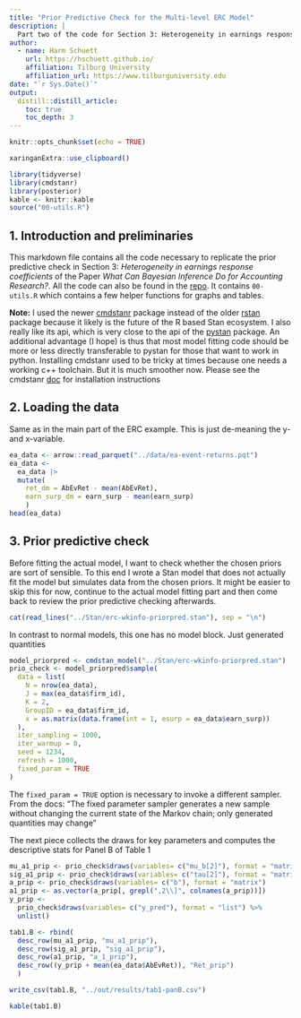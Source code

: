 ```yaml
---
title: "Prior Predictive Check for the Multi-level ERC Model"
description: |
  Part two of the code for Section 3: Heterogeneity in earnings response coefficients
author:
  - name: Harm Schuett
    url: https://hschuett.github.io/
    affiliation: Tilburg University
    affiliation_url: https://www.tilburguniversity.edu
date: "`r Sys.Date()`"
output: 
  distill::distill_article:
    toc: true
    toc_depth: 3
---
```


```r
knitr::opts_chunk$set(echo = TRUE)
```

```r
xaringanExtra::use_clipboard()
```

```r
library(tidyverse)
library(cmdstanr)
library(posterior)
kable <- knitr::kable
source("00-utils.R")
```

## 1. Introduction and preliminaries

This markdown file contains all the code necessary to replicate the prior predictive check in Section 3: *Heterogeneity in earnings response coefficients* of the Paper *What Can Bayesian Inference Do for Accounting Research?*. All the code can also be found in the [repo](https://github.com/hschuett/BayesForAccountingResearch). It contains `00-utils.R` which contains a few helper functions for graphs and tables.

**Note:** I used the newer [cmdstanr](https://mc-stan.org/cmdstanr/) package instead of the older [rstan](https://mc-stan.org/rstan/) package because it likely is the future of the R based Stan ecosystem. I also really like its api, which is very close to the api of the [pystan](https://pystan.readthedocs.io/en/latest/) package. An additional advantage (I hope) is thus that most model fitting code should be more or less directly transferable to pystan for those that want to work in python. Installing cmdstanr used to be tricky at times because one needs a working c++ toolchain. But it is much smoother now. Please see the cmdstanr [doc](https://mc-stan.org/cmdstanr/reference/cmdstanr-package.html) for installation instructions

## 2. Loading the data

Same as in the main part of the ERC example. This is just de-meaning the y- and x-variable.

```r
ea_data <- arrow::read_parquet("../data/ea-event-returns.pqt") 
ea_data <- 
  ea_data |> 
  mutate(
    ret_dm = AbEvRet - mean(AbEvRet),
    earn_surp_dm = earn_surp - mean(earn_surp)
    )
head(ea_data)
```


## 3. Prior predictive check

Before fitting the actual model, I want to check whether the chosen priors are sort of sensible. To this end I wrote a Stan model that does not actually fit the model but simulates data from the chosen priors. It might be easier to skip this for now, continue to the actual model fitting part and then come back to review the prior predictive checking afterwards.

```r
cat(read_lines("../Stan/erc-wkinfo-priorpred.stan"), sep = "\n")
```

<aside>

In contrast to normal models, this one has no model block. Just generated quantities

</aside>


```r
model_priorpred <- cmdstan_model("../Stan/erc-wkinfo-priorpred.stan")
prio_check <- model_priorpred$sample(
  data = list(
    N = nrow(ea_data),
    J = max(ea_data$firm_id),
    K = 2,
    GroupID = ea_data$firm_id,
    x = as.matrix(data.frame(int = 1, esurp = ea_data$earn_surp))
  ),
  iter_sampling = 1000,
  iter_warmup = 0,
  seed = 1234,
  refresh = 1000,
  fixed_param = TRUE  
)
```

<aside>

The `fixed_param = TRUE` option is necessary to invoke a different sampler. From the docs: "The fixed parameter sampler generates a new sample without changing the current state of the Markov chain; only generated quantities may change"

</aside>

The next piece collects the draws for key parameters and computes the descriptive stats for Panel B of Table 1

```r
mu_a1_prip <- prio_check$draws(variables= c("mu_b[2]"), format = "matrix")
sig_a1_prip <- prio_check$draws(variables= c("tau[2]"), format = "matrix")
a_prip <- prio_check$draws(variables= c("b"), format = "matrix")
a1_prip <- as.vector(a_prip[, grepl(",2\\]", colnames(a_prip))])
y_prip <- 
  prio_check$draws(variables= c("y_pred"), format = "list") %>% 
  unlist()
```


```r
tab1.B <- rbind(
  desc_row(mu_a1_prip, "mu_a1_prip"),
  desc_row(sig_a1_prip, "sig_a1_prip"),
  desc_row(a1_prip, "a_1_prip"),
  desc_row((y_prip + mean(ea_data$AbEvRet)), "Ret_prip")
  )

write_csv(tab1.B, "../out/results/tab1-panB.csv")
```

```r
kable(tab1.B)
```

